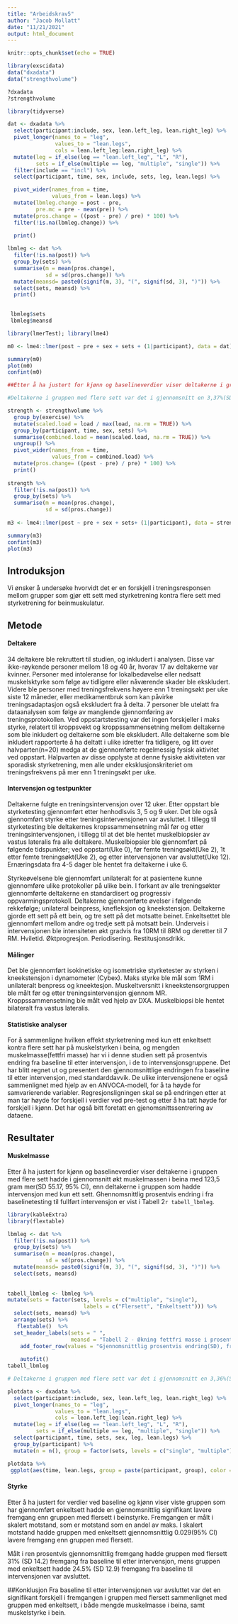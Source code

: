 ```yaml
---
title: "Arbeidskrav5"
author: "Jacob Mollatt"
date: "11/21/2021"
output: html_document
---
```


```r
knitr::opts_chunk$set(echo = TRUE)
```

```r
library(exscidata)
data("dxadata")
data("strengthvolume")

?dxadata
?strengthvolume
```

```r
library(tidyverse)

dat <- dxadata %>%
  select(participant:include, sex, lean.left_leg, lean.right_leg) %>%
  pivot_longer(names_to = "leg", 
               values_to = "lean.legs", 
               cols = lean.left_leg:lean.right_leg) %>%
  mutate(leg = if_else(leg == "lean.left_leg", "L", "R"), 
         sets = if_else(multiple == leg, "multiple", "single")) %>%
  filter(include == "incl") %>%
  select(participant, time, sex, include, sets, leg, lean.legs) %>%

  pivot_wider(names_from = time, 
              values_from = lean.legs) %>%
  mutate(lbmleg.change = post - pre,
         pre.mc = pre - mean(pre)) %>%
  mutate(pros.change = ((post - pre) / pre) * 100) %>%
  filter(!is.na(lbmleg.change)) %>%
  
  print()

lbmleg <- dat %>%    
  filter(!is.na(post)) %>%
  group_by(sets) %>%
  summarise(m = mean(pros.change),
            sd = sd(pros.change)) %>%
  mutate(meansd= paste0(signif(m, 3), "(", signif(sd, 3), ")")) %>%
  select(sets, meansd) %>%
  print()

 
 lbmleg$sets
 lbmleg$meansd

library(lmerTest); library(lme4)

m0 <- lme4::lmer(post ~ pre + sex + sets + (1|participant), data = dat)

summary(m0)
plot(m0)
confint(m0)

##Etter å ha justert for kjønn og baselineverdier viser deltakerne i gruppen med flere sett hadde i gjennomsnitt økt muskelmassen i beina med 123,5 gram mer(SD 55.17, 95% CI), enn deltakerne i gruppen som hadde intervensjon med kun ett sett.

#Deltakerne i gruppen med flere sett var det i gjennomsnitt en 3,37%(SD 4,59) økning i muskelmasse i beina fra baseline til etter intervensjon. I gruppen med enkeltsett var det i gjennomsnitt en økning på 2.05%(SD 3,62) fra baseline til etter intervensjonen var avsluttet. 

```

```r
strength <- strengthvolume %>%
  group_by(exercise) %>%
  mutate(scaled.load = load / max(load, na.rm = TRUE)) %>%
  group_by(participant, time, sex, sets) %>%
  summarise(combined.load = mean(scaled.load, na.rm = TRUE)) %>%
  ungroup() %>%
  pivot_wider(names_from = time,
              values_from = combined.load) %>%
  mutate(pros.change= ((post - pre) / pre) * 100) %>%
  print()
  
strength %>%
  filter(!is.na(post)) %>%
  group_by(sets) %>%
  summarise(m = mean(pros.change),
            sd = sd(pros.change))
 
m3 <- lme4::lmer(post ~ pre + sex + sets+ (1|participant), data = strength)

summary(m3)
confint(m3)
plot(m3)

```

## Introduksjon
Vi ønsker å undersøke hvorvidt det er en forskjell i treningsresponsen mellom grupper som gjør ett sett med styrketrening kontra flere sett med styrketrening for beinmuskulatur. 

## Metode

#### Deltakere

34 deltakere ble rekruttert til studien, og inkludert i analysen. Disse var ikke-røykende personer mellom 18 og 40 år, hvorav 17 av deltakerne var kvinner. Personer med intoleranse for lokalbedøvelse eller nedsatt muskelsktyrke som følge av tidligere eller nåværende skader ble ekskludert. Videre ble personer med treningsfrekvens høyere enn 1 treningsøkt per uke siste 12 måneder, eller medikamentbruk som kan påvirke treningsadaptasjon også ekskludert fra å delta. 7 personer ble utelatt fra dataanalysen som følge av manglende gjennomføring av treningsprotokollen. Ved oppstartstesting var det ingen forskjeller i maks styrke, relatert til kroppsvekt og kroppssammensetning mellom deltakerne som ble inkludert og deltakerne som ble ekskludert. Alle deltakerne som ble inkludert rapporterte å ha deltatt i ulike idretter fra tidligere, og litt over halvparten(n=20) medga at de gjennomførte regelmessig fysisk aktivitet ved oppstart. Halpvarten av disse opplyste at denne fysiske aktiviteten var sporadisk styrketrening, men alle under eksklusjonskriteriet om treningsfrekvens på mer enn 1 treningsøkt per uke.

#### Intervensjon og testpunkter

Deltakerne fulgte en treningsintervensjon over 12 uker. Etter oppstart ble styrketesting gjennomført etter henhodlsvis 3, 5 og 9 uker. Det ble også gjennomført styrke etter treningsintervensjonen var avsluttet. I tillegg til styrketesting ble deltakernes kropssammensetning mål før og etter treningsintervensjonen, i tillegg til at det ble hentet muskelbiopsier av vastus lateralis fra alle deltakere. Muskelbiopsier ble gjennomført på følgende tidspunkter; ved oppstart(Uke 0), før femte treningsøkt(Uke 2), 1t etter femte treningsøkt(Uke 2), og etter intervensjonen var avsluttet(Uke 12). Ernæringsdata fra 4-5 dager ble hentet fra deltakerne i uke 6.

Styrkeøvelsene ble gjennomført unilateralt for at pasientene kunne gjennomføre ulike protokoller på ulike bein. I forkant av alle treningsøkter gjennomførte deltakerne en standardisert og progressiv oppvarmingsprotokoll. Deltakerne gjennomførte øvelser i følgende rekkefølge; unilateral beinpress, knefleksjon og kneekstensjon. Deltakerne gjorde ett sett på ett bein, og tre sett på det motsatte beinet. Enkeltsettet ble gjennomført mellom andre og tredje sett på motsatt bein. Underveis i intervensjonen ble intensiteten økt gradvis fra 10RM til 8RM og deretter til 7 RM. Hviletid. Øktprogresjon. Periodisering. Restitusjonsdrikk.

#### Målinger
Det ble gjennomført isokinetiske og isometriske styrketester av styrken i kneekstensjon i dynamometer (Cybex). Maks styrke ble mål som 1RM i unilateralt benpress og kneektesjon. Muskeltversnitt i kneekstensorgruppen ble målt før og etter treningsintervensjon gjennom MR. Kroppssammensetning ble målt ved hjelp av DXA. Muskelbiopsi ble hentet bilateralt fra vastus lateralis.

#### Statistiske analyser
For å sammenligne hvilken effekt styrketrening med kun ett enkeltsett kontra flere sett har på muskelstyrken i beina, og mengden muskelmasse(fettfri masse) har vi i denne studien sett på prosentvis endring fra baseline til etter intervensjon, i de to intervensjonsgruppene. Det har blitt regnet ut og presentert den gjennomsnittlige endringen fra baseline til etter intervensjon, med standarddavvik. De ulike intervensjonene er også sammenlignet med hjelp av en ANVOCA-modell, for å ta høyde for samvarierende variabler. Regresjonsligningen skal se på endringen etter at man tar høyde for forskjell i verdier ved pre-test og etter å ha tatt høyde for forskjell i kjønn. Det har også bitt foretatt en gjenomsnittssentrering av dataene. 

## Resultater 

#### Muskelmasse 
Etter å ha justert for kjønn og baselineverdier viser deltakerne i gruppen med flere sett hadde i gjennomsnitt økt muskelmassen i beina med 123,5 gram mer(SD 55.17, 95% CI), enn deltakerne i gruppen som hadde intervensjon med kun ett sett. Ghennomsnittlig prosentvis endring i fra baselinetesting til fullført intervensjon er vist i Tabell 2`r tabell_lbmleg`. 



```r

library(kableExtra)
library(flextable)

lbmleg <- dat %>%    
  filter(!is.na(post)) %>%
  group_by(sets) %>%
  summarise(m = mean(pros.change),
            sd = sd(pros.change)) %>%
  mutate(meansd= paste0(signif(m, 3), "(", signif(sd, 3), ")")) %>%
  select(sets, meansd)
  
  
tabell_lbmleg <- lbmleg %>%
mutate(sets = factor(sets, levels = c("multiple", "single"), 
                        labels = c("Flersett", "Enkeltsett"))) %>%
  select(sets, meansd) %>%
  arrange(sets) %>%
   flextable()  %>%
  set_header_labels(sets = " ",
                    meansd = "Tabell 2 - Økning fettfri masse i prosent")%>%
    add_footer_row(values = "Gjennomsnittlig prosentvis endring(SD), fra pre til post", colwidths = 2) %>%
    
    autofit()
tabell_lbmleg

# Deltakerne i gruppen med flere sett var det i gjennomsnitt en 3,36%(SD 4,5) økning i muskelmasse i beina fra baseline til etter intervensjon. I gruppen med enkeltsett var det i gjennomsnitt en økning på 2.05%(SD 3,6) fra baseline til etter intervensjonen var avsluttet.
```

```r
plotdata <- dxadata %>%
  select(participant:include, sex, lean.left_leg, lean.right_leg) %>%
  pivot_longer(names_to = "leg", 
               values_to = "lean.legs", 
               cols = lean.left_leg:lean.right_leg) %>%
  mutate(leg = if_else(leg == "lean.left_leg", "L", "R"), 
         sets = if_else(multiple == leg, "multiple", "single")) %>%
  select(participant, time, sets, sex, leg, lean.legs) %>%
  group_by(participant) %>%
  mutate(n = n(), group = factor(sets, levels = c("single", "multiple")), time = factor(time, levels = c("pre", "post")))

plotdata %>%
 ggplot(aes(time, lean.legs, group = paste(participant, group), color = group)) + geom_() + theme_minimal()
```

#### Styrke 
Etter å ha justert for verdier ved baseline og kjønn viser viste gruppen som har gjennomført enkeltsett hadde en gjennomsnittlig signifikant lavere fremgang enn gruppen med flersett i beinstyrke. Fremgangen er målt i skalert motstand, som er motstand som en andel av maks. I skalert motstand hadde gruppen med enkeltsett gjennomsnittlig 0.029(95% CI) lavere fremgang enn gruppen med flersett.

Målt i ren prosentvis gjennomsnittlig fremgang hadde gruppen med flersett 31% (SD 14.2) fremgang fra baseline til etter intervensjon, mens gruppen med enkeltsett hadde 24.5% (SD 12.9) fremgang fra baseline til intervensjonen var avsluttet. 

##Konklusjon
Fra baseline til etter intervensjonen var avsluttet var det en signifikant forskjell i fremgangen i gruppen med flersett sammenlignet med gruppen med enkeltsett, i både mengde muskelmasse i beina, samt muskelstyrke i bein.



